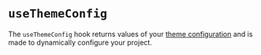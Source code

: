 # `useThemeConfig`

The `useThemeConfig` hook returns values of your [theme configuration](/docs/docs-theme/theme-configuration) and is made to dynamically configure your project.
